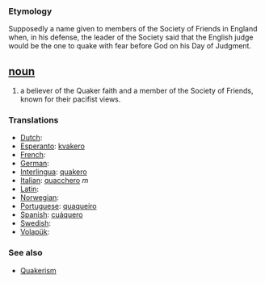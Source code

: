 === Etymology ===
Supposedly a name given to members of the Society of Friends in England when, in his defense, the leader of the Society said that the English judge would be the one to quake with fear before God on his Day of Judgment.

== [[noun]] ==
# a believer of the Quaker faith and a member of the Society of Friends, known for their pacifist views.

=== Translations ===
*[[Dutch]]: [[]]
*[[Esperanto]]: [[kvakero]]
*[[French]]: [[]]
*[[German]]: [[]]
*[[Interlingua]]: [[quakero]]
*[[Italian]]: [[quacchero]] ''m''
*[[Latin]]: [[]]
*[[Norwegian]]: [[]]
*[[Portuguese]]: [[quaqueiro]]
*[[Spanish]]: [[cuáquero]]
*[[Swedish]]: [[]]
*[[Volapük]]: [[]]

=== See also ===
*[[Quakerism]]